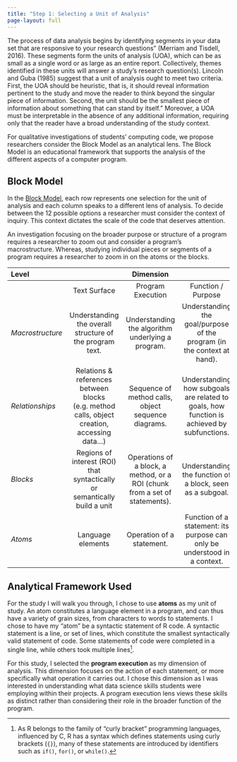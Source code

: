 ```yaml
---
title: "Step 1: Selecting a Unit of Analysis"
page-layout: full
---
```


The process of data analysis begins by identifying segments in your data set
that are responsive to your research questions" (Merriam and Tisdell, 2016).
These segments form the units of analysis (UOA), which can be as small as a
single word or as large as an entire report. Collectively, themes identified in
these units will answer a study's research question(s). Lincoln and Guba (1985)
suggest that a unit of analysis ought to meet two criteria. First, the UOA 
should be heuristic, that is, it should reveal information pertinent to the
study and move the reader to think beyond the singular piece of information. 
Second, the unit should be the smallest piece of information about something
that can stand by itself." Moreover, a UOA must be interpretable in the absence
of any additional information, requiring only that the reader have a broad
understanding of the study context.

For qualitative investigations of students' computing code, we propose
researchers consider the Block Model as an analytical lens. The Block Model is
an educational framework that supports the analysis of the different aspects of
a computer program.

## Block Model 

In the [Block Model](https://dl.acm.org/doi/10.1145/1404520.1404535), each row
represents one selection for the unit of analysis and each column speaks to a
different lens of analysis. To decide between the 12 possible options a
researcher must consider the context of inquiry. This context dictates the scale
of the code that deserves attention. 

An investigation focusing on the broader purpose or structure of a program
requires a researcher to zoom out and consider a program's macrostructure. 
Whereas, studying individual pieces or segments of a program requires a
researcher to zoom in on the atoms or the blocks.

|   Level   |        |   Dimension   |       |
|:----------|:------:|:-------------:|:-------:|
|           |   Text Surface    |   Program Execution   |   Function / Purpose    |
| *Macrostructure* | Understanding the overall structure of the program text. | Understanding the algorithm underlying a program. | Understanding the goal/purpose of the program (in the context at hand). |
| *Relationships* | Relations & references between blocks (e.g. method calls, object creation, accessing data...) | Sequence of method calls, object sequence diagrams. | Understanding how subgoals are related to goals, how function is achieved by subfunctions. |
| *Blocks* | Regions of interest (ROI) that syntactically or semantically build a unit | Operations of a block, a method, or a ROI (chunk from a set of statements). | Understanding the function of a block, seen as a subgoal. |
| *Atoms* | Language elements | Operation of a statement. | Function of a statement: its purpose can only be understood in a context. |


## Analytical Framework Used

For the study I will walk you through, I chose to use **atoms** as my unit of 
study. An atom constitutes a language element in a program, and can thus have a
variety of grain sizes, from characters to words to statements. I chose to have
my "atom" be a syntactic statement of R code. A syntactic statement is a line,
or set of lines, which constitute the smallest syntactically valid statement of
code. Some statements of code were completed in a single line, while others took
multiple lines^[As R belongs to the family of "curly bracket" programming
languages, influenced by C, R has a syntax which defines statements using curly
brackets (`{}`), many of these statements are introduced by identifiers such as
`if()`, `for()`, or `while()`.].  

For this study, I selected the **program execution** as my dimension of 
analysis. This dimension focuses on the action of each statement, or more
specifically what operation it carries out. I chose this dimension as I was 
interested in understanding what data science skills students were employing 
within their projects. A program execution lens views these skills as 
distinct rather than considering their role in the broader function of the
program. 